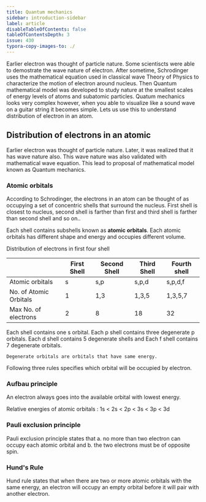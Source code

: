 ```yaml
---
title: Quantum mechanics
sidebar: introduction-sidebar
label: article
disableTableOfContents: false
tableOfContentsDepth: 3
issue: 430
typora-copy-images-to: ./
---
```


Earlier electron was thought of particle nature. Some scientiscts were able to demostrate the wave nature of electron. After sometime, Schrodinger uses the mathematical equation used in classical wave Theory of Physics to characterize the motion of electron around nucleus. Then Quantum mathematical model was developed to study nature at the smallest scales of energy levels of atoms and subatomic particles. Quatum mechanics looks very complex however, when you able to visualize like a sound wave on a guitar string it becomes simple. Lets us use this to understand distribution of electron in an atom.

## Distribution of electrons in an atomic

Earlier electron was thought of particle nature. Later, it was realized that it has wave nature also. This wave nature was also validated with mathematical wave equation. This lead to proposal of mathematical model known as Quantum mechanics.

### Atomic orbitals

According to Schrodinger, the electrons in an atom can be thought of as occupying a set of concentric shells that surround the nucleus. First shell is closest to nucleus, second shell is farther than first and third shell is farther than second shell and so on..

Each shell contains subshells known as **atomic orbitals**. Each atomic orbitals has different shape and energy and occupies different volume.

Distribution of electrons in first four shell
                                  
|                       |First Shell| Second Shell  | Third Shell | Fourth shell |
|-----------------------|-----------|---------------|-------------|--------------|
|Atomic orbitals        | s         | s,p           | s,p,d       | s,p,d,f      |
|No. of Atomic Orbitals | 1         | 1,3           | 1,3,5       | 1,3,5,7      |
|Max No. of electrons   | 2         | 8             | 18          | 32           |

Each shell contains one s orbital. Each p shell contains three degenerate p orbitals. Each d shell contains 5 degenerate shells and Each f shell contains 7 degenerate orbitals.

``` 
Degenerate orbitals are orbitals that have same energy.
```

Following three rules specifies which orbital will be occupied by electron.

### Aufbau principle
An electron always goes into the available orbital with lowest energy.

Relative energies of atomic orbitals :
1s < 2s < 2p < 3s < 3p < 3d 

### Pauli exclusion principle
Pauli exclusion principle states that 
    a. no more than two electron can occupy each atomic orbital and 
    b. the two electrons must be of opposite spin. 

### Hund's Rule
Hund rule states that
when there are two or more atomic orbitals with the same energy, an electron will occupy an empty orbital before it will pair with another electron.

